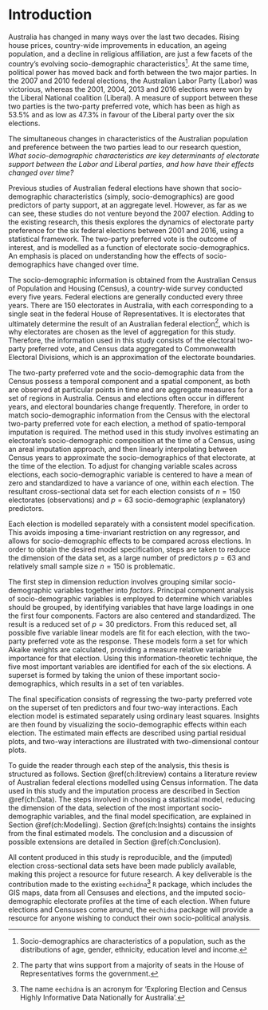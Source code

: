 # Introduction {#ch:intro}

Australia has changed in many ways over the last two decades. Rising house prices, country-wide improvements in education, an ageing population, and a decline in religious affiliation, are just a few facets of the country's evolving socio-demographic characteristics[^1]. At the same time, political power has moved back and forth between the two major parties. In the 2007 and 2010 federal elections, the Australian Labor Party (Labor) was victorious, whereas the 2001, 2004, 2013 and 2016 elections were won by the Liberal National coalition (Liberal). A measure of support between these two parties is the two-party preferred vote, which has been as high as 53.5% and as low as 47.3% in favour of the Liberal party over the six elections.

The simultaneous changes in characteristics of the Australian population and preference between the two parties lead to our research question, *What socio-demographic characteristics are key determinants of electorate support between the Labor and Liberal parties, and how have their effects changed over time?*

Previous studies of Australian federal elections have shown that socio-demographic characteristics (simply, socio-demographics) are good predictors of party support, at an aggregate level. However, as far as we can see, these studies do not venture beyond the 2007 election. Adding to the existing research, this thesis explores the dynamics of electorate party preference for the six federal elections between 2001 and 2016, using a statistical framework. The two-party preferred vote is the outcome of interest, and is modelled as a function of electorate socio-demographics. An emphasis is placed on understanding how the effects of socio-demographics have changed over time.

The socio-demographic information is obtained from the Australian Census of Population and Housing (Census), a country-wide survey conducted every five years. Federal elections are generally conducted every three years. There are 150 electorates in Australia, with each corresponding to a single seat in the federal House of Representatives. It is electorates that ultimately determine the result of an Australian federal election[^2], which is why electorates are chosen as the level of aggregation for this study. Therefore, the information used in this study consists of the electoral two-party preferred vote, and Census data aggregated to Commonwealth Electoral Divisions, which is an approximation of the electorate boundaries.

The two-party preferred vote and the socio-demographic data from the Census possess a temporal component and a spatial component, as both are observed at particular points in time and are aggregate measures for a set of regions in Australia. Census and elections often occur in different years, and electoral boundaries change frequently. Therefore, in order to match socio-demographic information from the Census with the electoral two-party preferred vote for each election, a method of spatio-temporal imputation is required. The method used in this study involves estimating an electorate's socio-demographic composition at the time of a Census, using an areal imputation approach, and then linearly interpolating between Census years to approximate the socio-demographics of that electorate, at the time of the election. To adjust for changing variable scales across elections, each socio-demographic variable is centered to have a mean of zero and standardized to have a variance of one, within each election. The resultant cross-sectional data set for each election consists of $n=150$ electorates (observations) and $p=63$ socio-demographic (explanatory) predictors.

Each election is modelled separately with a consistent model specification. This avoids imposing a time-invariant restriction on any regressor, and allows for socio-demographic effects to be compared across elections. In order to obtain the desired model specification, steps are taken to reduce the dimension of the data set, as a large number of predictors $p=63$ and relatively small sample size $n=150$ is problematic. 

The first step in dimension reduction involves grouping similar socio-demographic variables together into *factors*. Principal component analysis of socio-demographic variables is employed to determine which variables should be grouped, by identifying variables that have large loadings in one the first four components. Factors are also centered and standardized. The result is a reduced set of $p=30$ predictors. From this reduced set, all possible five variable linear models are fit for each election, with the two-party preferred vote as the response. These models form a set for which Akaike weights are calculated, providing a measure relative variable importance for that election. Using this information-theoretic technique, the five most important variables are identified for each of the six elections. A superset is formed by taking the union of these important socio-demographics, which results in a set of ten variables.

The final specification consists of regressing the two-party preferred vote on the superset of ten predictors and four two-way interactions. Each election model is estimated separately using ordinary least squares. Insights are then found by visualizing the socio-demographic effects within each election. The estimated main effects are described using partial residual plots, and two-way interactions are illustrated with two-dimensional contour plots.

To guide the reader through each step of the analysis, this thesis is structured as follows. Section \@ref(ch:litreview) contains a literature review of Australian federal elections modelled using Census information. The data used in this study and the imputation process are described in Section \@ref(ch:Data). The steps involved in choosing a statistical model, reducing the dimension of the data, selection of the most important socio-demographic variables, and the final model specification, are explained in Section \@ref(ch:Modelling). Section \@ref(ch:Insights) contains the insights from the final estimated models. The conclusion and a discussion of possible extensions are detailed in Section \@ref(ch:Conclusion).

All content produced in this study is reproducible, and the (imputed) election cross-sectional data sets have been made publicly available, making this project a resource for future research. A key deliverable is the contribution made to the existing `eechidna`[^3] `R` package, which includes the GIS maps, data from all Censuses and elections, and the imputed socio-demographic electorate profiles at the time of each election. When future elections and Censuses come around, the `eechidna` package will provide a resource for anyone wishing to conduct their own socio-political analysis. 

[^1]: Socio-demographics are characteristics of a population, such as the distributions of age, gender, ethnicity, education level and income. 
[^2]: The party that wins support from a majority of seats in the House of Representatives forms the government.
[^3]: The name `eechidna` is an acronym for 'Exploring Election and Census Highly Informative Data Nationally for Australia'.

